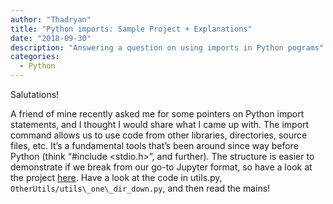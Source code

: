 ```yaml
---
author: "Thadryan"
title: "Python imports: Sample Project + Explanations"
date: "2018-09-30"
description: "Answering a question on using imports in Python pograms"
categories:
  - Python
---
```


Salutations!  

A friend of mine recently asked me for some pointers on Python import statements, and I thought I would share what I came up with. The import command allows us to use code from other libraries, directories, source files, etc. It's a fundamental tools that's been around since way before Python (think "\#include \<stdio.h\>", and further). The structure is easier to demonstrate if we break from our go-to Jupyter format, so have a look at the project [here](https://github.com/sweeney-th/importsExample). Have a look at the code in utils.py, `OtherUtils/utils\_one\_dir_down.py`, and then read the mains!